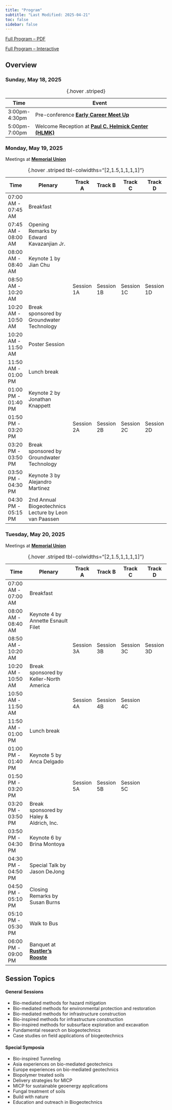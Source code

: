 ```yaml
---
title: "Program"
subtitle: "Last Modified: 2025-04-21"
toc: false
sidebar: false
---
```


[Full Program -- PDF](./resources/ICBBG-Full-Program-unformated.pdf){.btn .btn-primary}

[Full Program -- Interactive](./full-program-app.qmd){.btn .btn-primary}

## Overview

### Sunday, May 18, 2025

: {.hover .striped}

| Time          | Event                                                                                                 |
|---------------|----------------------------------------------------------------------------------------------------------------------|
| 3:00pm-4:30pm | Pre-conference [**Early Career Meet Up**](./early-career-meet-up.qmd)                                 |
| 5:00pm-7:00pm | Welcome Reception at [**Paul C. Helmick Center (HLMK)**](https://maps.app.goo.gl/UAZTpkQkEPtLqvf86) |

### Monday, May 19, 2025

Meetings at [**Memorial Union**](https://eoss.asu.edu/mu)

: {.hover .striped tbl-colwidths="[2,1.5,1,1,1,1]"}

| Time                     | Plenary                                               | Track A    | Track B    | Track C    | Track D    |
|--------------------------|-------------------------------------------------------|------------|------------|------------|------------|
| 07:00 AM - <br/>07:45 AM | Breakfast                                             |            |            |            |            |
| 07:45 AM - <br/>08:00 AM | Opening Remarks by Edward Kavazanjian Jr.             |            |            |            |            |
| 08:00 AM - <br/>08:40 AM | Keynote 1 by Jian Chu                                 |            |            |            |            |
| 08:50 AM - <br/>10:20 AM |                                                       | Session 1A | Session 1B | Session 1C | Session 1D |
| 10:20 AM - <br/>10:50 AM | Break sponsored by Groundwater Technology             |            |            |            |            |
| 10:20 AM - <br/>11:50 AM | Poster Session                                        |            |            |            |            |
| 11:50 AM - <br/>01:00 PM | Lunch break                                           |            |            |            |            |
| 01:00 PM - <br/>01:40 PM | Keynote 2 by Jonathan Knappett                        |            |            |            |            |
| 01:50 PM - <br/>03:20 PM |                                                       | Session 2A | Session 2B | Session 2C | Session 2D |
| 03:20 PM - <br/>03:50 PM | Break sponsored by Groundwater Technology             |            |            |            |            |
| 03:50 PM - <br/>04:30 PM | Keynote 3 by Alejandro Martinez                       |            |            |            |            |
| 04:30 PM - <br/>05:15 PM | 2nd Annual Biogeotechnics Lecture by Leon van Paassen |            |            |            |            |


###  Tuesday, May 20, 2025

Meetings at [**Memorial Union**](https://eoss.asu.edu/mu)

: {.hover .striped tbl-colwidths="[2,1.5,1,1,1,1]"}

| Time                     | Plenary                                                                 | Track A    | Track B    | Track C    | Track D    |
|--------------------------|-------------------------------------------------------------------------|------------|------------|------------|------------|
| 07:00 AM - <br/>07:00 AM | Breakfast                                                               |            |            |            |            |
| 08:00 AM - <br/>08:40 AM | Keynote 4 by Annette Esnault Filet                                      |            |            |            |            |
| 08:50 AM - <br/>10:20 AM |                                                                         | Session 3A | Session 3B | Session 3C | Session 3D |
| 10:20 AM - <br/>10:50 AM | Break sponsored by Keller-North America                                 |            |            |            |            |
| 10:50 AM - <br/>11:50 AM |                                                                         | Session 4A | Session 4B | Session 4C |            |
| 11:50 AM - <br/>01:00 PM | Lunch break                                                             |            |            |            |            |
| 01:00 PM - <br/>01:40 PM | Keynote 5 by Anca Delgado                                               |            |            |            |            |
| 01:50 PM - <br/>03:20 PM |                                                                         | Session 5A | Session 5B | Session 5C |            |
| 03:20 PM - <br/>03:50 PM | Break sponsored by Haley & Aldrich, Inc.                                |            |            |            |            |
| 03:50 PM - <br/>04:30 PM | Keynote 6 by Brina Montoya                                              |            |            |            |            |
| 04:30 PM - <br/>04:50 PM | Special Talk by Jason DeJong                                            |            |            |            |            |
| 04:50 PM - <br/>05:10 PM | Closing Remarks by Susan Burns                                          |            |            |            |            |
| 05:10 PM - <br/>05:30 PM | Walk to Bus                                                             |            |            |            |            |
| 06:00 PM - <br/>09:00 PM | Banquet at <br/>[**Rustler's Rooste**](https://www.rustlersrooste.com/) |            |            |            |            |


## Session Topics 

::: {layout="[1,1]"}

#### General Sessions
- Bio-mediated methods for hazard mitigation
- Bio-mediated methods for environmental protection and restoration
- Bio-mediated methods for infrastructure construction
- Bio-inspired methods for infrastructure construction
- Bio-inspired methods for subsurface exploration and excavation
- Fundamental research on biogeotechnics
- Case studies on field applications of biogeotechnics

::: {}

#### Special Symposia
- Bio-inspired Tunneling
- Asia experiences on bio-mediated geotechnics
- Europe experiences on bio-mediated geotechnics
- Biopolymer treated soils
- Delivery strategies for MICP
- MICP for sustainable geoenergy applications
- Fungal treatment of soils
- Build with nature
- Education and outreach in Biogeotechnics
:::
:::
